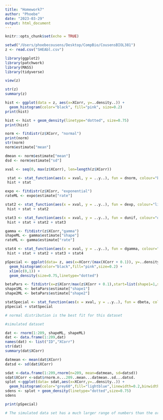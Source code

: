 ```yaml
---
title: "Homework7"
author: "Phoebe"
date: "2023-03-29"
output: html_document
---
```


```r
knitr::opts_chunk$set(echo = TRUE)
```

```r
setwd("/Users/phoebecousens/Desktop/CompBio/CousensBIOL381")
z <- read.csv("SHEAbl.csv")
```

```r
library(ggplot2)
library(patchwork)
library(MASS)
library(tidyverse)
```

```r
view(z)

str(z)
summary(z)
```

```r
hist <- ggplot(data = z, aes(x=XCorr, y=..density..)) +
  geom_histogram(color="black", fill="pink", size=0.2)
print(hist)
```

```r
hist <- hist + geom_density(linetype="dotted", size=0.75)
print(hist)
```

```r
norm <- fitdistr(z$XCorr, "normal")
print(norm)
str(norm)
norm$estimate["mean"]
```

```r
dmean <- norm$estimate["mean"]
dsd <- norm$estimate["sd"]

xval <- seq(0, max(z$XCorr), len=length(z$XCorr))

 stat <- stat_function(aes(x = xval, y = ..y..), fun = dnorm, colour="blue", n = length(z$XCorr), args = list(mean = dmean, sd = dsd))
 hist + stat
```

```r
expo <- fitdistr(z$XCorr, "exponential")
rateML <- expo$estimate["rate"]

stat2 <- stat_function(aes(x = xval, y = ..y..), fun = dexp, colour="lightgreen", n = length(z$XCorr), args = list(rate=rateML))
 hist + stat + stat2
```
```r
stat3 <- stat_function(aes(x = xval, y = ..y..), fun = dunif, colour="orange", n = length(z$XCorr), args = list(min=min(z$XCorr), max=max(z$XCorr)))
 hist + stat + stat2 + stat3
```
```r
gamma <- fitdistr(z$XCorr,"gamma")
shapeML <- gamma$estimate["shape"]
rateML <- gamma$estimate["rate"]

stat4 <- stat_function(aes(x = xval, y = ..y..), fun = dgamma, colour="purple", n = length(z$XCorr), args = list(shape=shapeML, rate=rateML))
 hist + stat + stat2 + stat3 + stat4
```

```r
pSpecial <- ggplot(data= z, aes(x=XCorr/(max(XCorr + 0.1)), y=..density..)) +
  geom_histogram(color="black",fill="pink",size=0.2) + 
  xlim(c(0,1)) +
  geom_density(size=0.75,linetype="dotted")

betaPars <- fitdistr(x=z$XCorr/max(z$XCorr + 0.1),start=list(shape1=1,shape2=2),"beta")
shape1ML <- betaPars$estimate["shape1"]
shape2ML <- betaPars$estimate["shape2"]

statSpecial <- stat_function(aes(x = xval, y = ..y..), fun = dbeta, colour="darkgreen", n = length(z$XCorr), args = list(shape1=shape1ML,shape2=shape2ML))
pSpecial + statSpecial
```

```r
# normal distribution is the best fit for this dataset 
```

```r
#simulated dataset
```

```r
dat <- rnorm(1:209, shapeML, shapeML)
dat <- data.frame(1:209,dat)
names(dat) <- list("ID","XCorr") 
str(dat) 
summary(dat$XCorr)

datmean <- mean(dat$XCorr)
datsd <- sd(dat$XCorr)

```

```r
sdat <-data.frame(1:209,rnorm(n=209, mean=datmean, sd=datsd))
sdat$XCorr <-sdat$rnorm.n...209..mean...datmean..sd...datsd.
splot <-ggplot(data= sdat,aes(x=XCorr,y=..density..)) +
  geom_histogram(color="grey60",fill="lightblue",linewidth=0.2,binwidth=5)
sdens <- splot + geom_density(linetype="dotted",size=0.75)
sdens

print(pSpecial)
```

```r
# The simulated data set has a much larger range of numbers than the original; however, the general pattern of the distribution is similar to the original.
```
